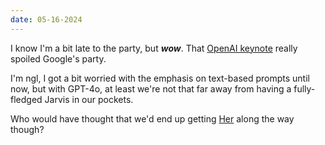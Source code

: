 ```yaml
---
date: 05-16-2024
---
```


I know I'm a bit late to the party, but **_wow_**. That [OpenAI keynote](https://www.youtube.com/live/dqaccb9tdaw?si=xshfxygwomlexqjz) really spoiled Google's party.

I'm ngl, I got a bit worried with the emphasis on text-based prompts until now, but with GPT-4o, at least we're not that far away from having a fully-fledged Jarvis in our pockets.

Who would have thought that we'd end up getting [Her](https://www.imdb.com/title/tt1798709) along the way though?
